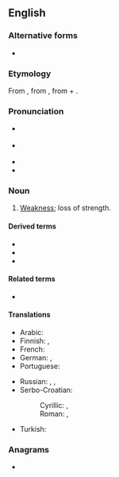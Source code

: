 ==English==
{{was wotd|2007|September|22}}

===Alternative forms===
* {{alter|en|astheny||dated}}

===Etymology===
From {{etyl|grc|en}} {{m|grc|sc=polytonic|ἀσθένεια}}, from {{m|grc|sc=polytonic|ἀσθενής||sick, weak}}, from {{m|grc|sc=polytonic|ἀ-||not, un-}} + {{m|grc|sc=polytonic|σθένος||strength}}.

===Pronunciation===
* {{a|GA}} {{IPA|en|/æsˈθi.ni.ə/}}
* {{a|RP}} {{IPA|en|/æsˈθiː.nɪə/}}
* {{audio|en|en-us-asthenia.ogg|Audio (US)}}
* {{rhymes|en|iːniə}}

===Noun===
{{en-noun|~}}

# {{lb|en|medicine}} [[weakness|Weakness]]; loss of strength.

====Derived terms====
* {{l|en|myasthenia}}
* {{l|en|neurasthenia}}
* {{l|en|neuromyasthenia}}

====Related terms====
* {{l|en|asthenic}}

====Translations====
{{trans-top|loss of strength}}
* Arabic: {{t|ar|ضَعْف|m}}
* Finnish: {{t|fi|astenia}}, {{t+|fi|voimattomuus}}
* French: {{t+|fr|asthénie|f}}
* German: {{t+|de|Asthenie|f}}, {{t|de|Körperschwäche|f}}
* Portuguese: {{t+|pt|astenia|f}}
{{trans-mid}}
* Russian: {{t+|ru|сла́бость}}, {{t+|ru|астени́я}}, {{t+|ru|бесси́лие|n}}
* Serbo-Croatian:
*: Cyrillic: {{t|sh|астѐнија|f}}, {{t|sh|сла̏бо̄ст|f}}
*: Roman: {{t+|sh|astènija|f}}, {{t+|sh|slȁbōst|f}}
* Turkish: {{t+|tr|argınlık}}
{{trans-bottom}}

===Anagrams===
* {{anagrams|en|a=aaehinst|sheitaan}}